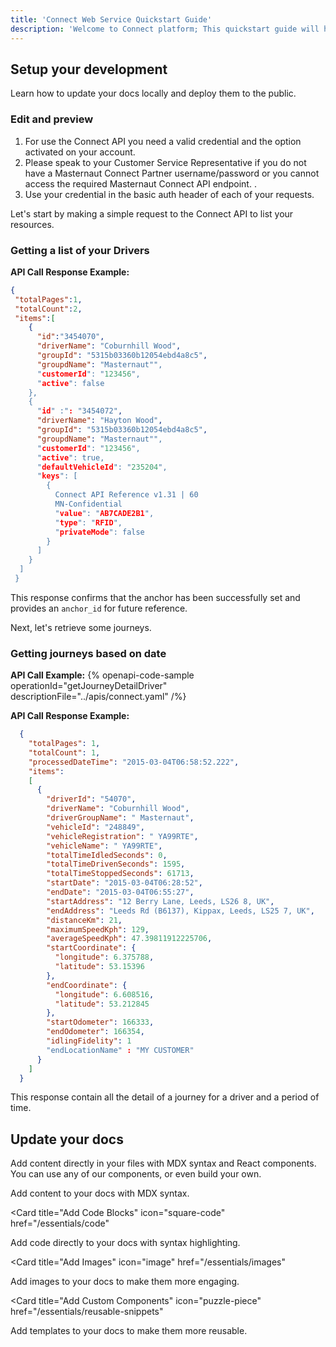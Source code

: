```yaml
---
title: 'Connect Web Service Quickstart Guide'
description: 'Welcome to Connect platform; This quickstart guide will help you get started with Connect API, allowing you to make your first API call and begin exploring the possibilities of tracking system.'
---
```



## Setup your development

Learn how to update your docs locally and deploy them to the public.

### Edit and preview

<AccordionGroup>
  <Accordion icon="github" title="Step 1: Get a user ready for API">

1. For use the Connect API you need a valid credential and the option activated on your account.
2. Please speak to your Customer Service Representative if you do not have a Masternaut Connect Partner 
 username/password or you cannot access the required Masternaut Connect API endpoint. .
3. Use your credential in the basic auth header of each of your requests.
  </Accordion>
  <Accordion icon="rectangle-terminal" title="Step 2: Make Your First API Request ">
  

Let's start by making a simple request to the Connect API to list your resources.

### Getting a list of your Drivers


**API Call Response Example:**

```json
{ 
 "totalPages":1, 
 "totalCount":2, 
 "items":[ 
    {
      "id":"3454070", 
      "driverName": "Coburnhill Wood", 
      "groupId": "5315b03360b12054ebd4a8c5", 
      "groupdName": "Masternaut"", 
      "customerId": "123456", 
      "active": false 
    }, 
    {
      "id" :": "3454072", 
      "driverName": "Hayton Wood", 
      "groupId": "5315b03360b12054ebd4a8c5", 
      "groupdName": "Masternaut"", 
      "customerId": "123456", 
      "active": true, 
      "defaultVehicleId": "235204", 
      "keys": [ 
        { 
          Connect API Reference v1.31 | 60 
          MN-Confidential 
          "value": "AB7CADE2B1", 
          "type": "RFID", 
          "privateMode": false 
        } 
      ] 
    } 
  ] 
 }
```

This response confirms that the anchor has been successfully set and provides an `anchor_id` for future reference.
    
  </Accordion>

<Accordion icon="rocket" title="Step 3: Getting journeys">

Next, let's retrieve some journeys.

### Getting journeys based on date

**API Call Example:**
{% openapi-code-sample operationId="getJourneyDetailDriver" descriptionFile="../apis/connect.yaml" /%}

**API Call Response Example:**

```json
  { 
    "totalPages": 1, 
    "totalCount": 1, 
    "processedDateTime": "2015-03-04T06:58:52.222", 
    "items": 
    [ 
      { 
        "driverId": "54070", 
        "driverName": "Coburnhill Wood", 
        "driverGroupName": " Masternaut", 
        "vehicleId": "248849", 
        "vehicleRegistration": " YA99RTE", 
        "vehicleName": " YA99RTE", 
        "totalTimeIdledSeconds": 0, 
        "totalTimeDrivenSeconds": 1595, 
        "totalTimeStoppedSeconds": 61713, 
        "startDate": "2015-03-04T06:28:52", 
        "endDate": "2015-03-04T06:55:27", 
        "startAddress": "12 Berry Lane, Leeds, LS26 8, UK", 
        "endAddress": "Leeds Rd (B6137), Kippax, Leeds, LS25 7, UK", 
        "distanceKm": 21, 
        "maximumSpeedKph": 129, 
        "averageSpeedKph": 47.39811912225706, 
        "startCoordinate": { 
          "longitude": 6.375788, 
          "latitude": 53.15396 
        }, 
        "endCoordinate": { 
          "longitude": 6.608516, 
          "latitude": 53.212845 
        }, 
        "startOdometer": 166333, 
        "endOdometer": 166354, 
        "idlingFidelity": 1 
        "endLocationName" : "MY CUSTOMER" 
      } 
    ] 
  }
```

This response contain all the detail of a journey for a driver and a period of time.
</Accordion>

</AccordionGroup>

## Update your docs

Add content directly in your files with MDX syntax and React components. You can use any of our components, or even build your own.

<CardGroup>

<Card title="Add Content With MDX" icon="file" href="/essentials/markdown">
  Add content to your docs with MDX syntax.
</Card>

<Card
  title="Add Code Blocks"
  icon="square-code"
  href="/essentials/code"
>
  Add code directly to your docs with syntax highlighting.
</Card>

<Card
  title="Add Images"
  icon="image"
  href="/essentials/images"
>
  Add images to your docs to make them more engaging.
</Card>

<Card
  title="Add Custom Components"
  icon="puzzle-piece"
  href="/essentials/reusable-snippets"
>
  Add templates to your docs to make them more reusable.
</Card>

</CardGroup>
